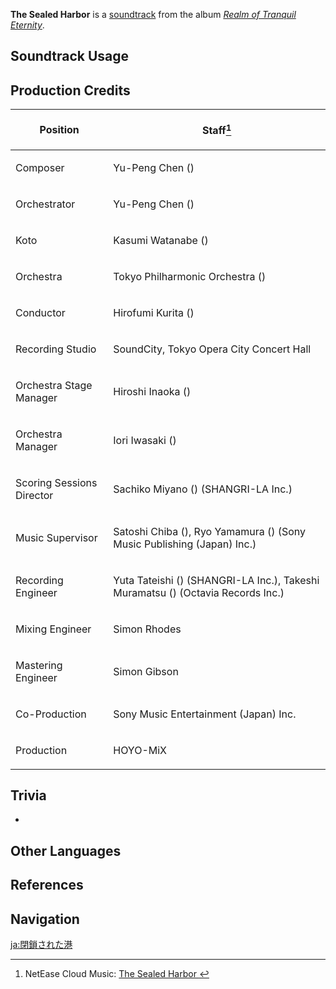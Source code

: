 {{Soundtrack Infobox
|image          = Realm of Tranquil Eternity.png
|album          = Realm of Tranquil Eternity
|disc           = 1
|number         = 20
|featured       =
|featured2      =
|featured3      =
|featured_disc  =
|featured_disc2 =
|featured_disc3 =
|youtube_id     = W1J-egGB9CY
|spotify_id     = 16YKZVKCNRMELuOFkEZyYu
|previous       = Sigh of an Old Friend
|next           = Island for Outlanders
}}
'''The Sealed Harbor''' is a [[soundtrack]] from the album ''[[Realm of Tranquil Eternity]]''.

==Soundtrack Usage==
{{Soundtrack Usage
|quest    = Setting Sail//cutscene
|location = Ritou//day
|domain   = 
}}

==Production Credits==
{| class="wikitable"
! Position
! Staff<ref>NetEase Cloud Music: [https://music.163.com/#/song?id=1879108674 The Sealed Harbor {{zh|闭锁之港}}]</ref>
|-
! Composer
| Yu-Peng Chen ({{zh|陈致逸}})
|-
! Orchestrator
| Yu-Peng Chen ({{zh|陈致逸}})
|-
! Koto
| Kasumi Watanabe ({{ja|渡邊 香澄}})
|-
! Orchestra
| Tokyo Philharmonic Orchestra ({{ja|東京フィルハーモニー交響楽団}})
|-
! Conductor
| Hirofumi Kurita ({{ja|栗田 博文}})
|-
! Recording Studio
| SoundCity, Tokyo Opera City Concert Hall
|-
! Orchestra Stage Manager
| Hiroshi Inaoka ({{ja|稲岡 宏司}})
|-
! Orchestra Manager
| Iori Iwasaki ({{ja|岩崎 井織}})
|-
! Scoring Sessions Director
| Sachiko Miyano ({{ja|宮野 幸子}}) (SHANGRI-LA Inc.)
|-
! Music Supervisor
| Satoshi Chiba ({{ja|千葉 智史}}), Ryo Yamamura ({{ja|山村 涼}}) (Sony Music Publishing (Japan) Inc.)
|-
! Recording Engineer
| Yuta Tateishi ({{ja|立石 佑太}}) (SHANGRI-LA Inc.), Takeshi Muramatsu ({{ja|村松 健}}) (Octavia Records Inc.)
|-
! Mixing Engineer
| Simon Rhodes
|-
! Mastering Engineer
| Simon Gibson
|-
! Co-Production
| Sony Music Entertainment (Japan) Inc.
|-
! Production
| HOYO-MiX
|}

==Trivia==
* {{Transclude|Separated Dream|ShogunTheme|section=1}}

==Other Languages==
{{Other Languages
|en      = The Sealed Harbor
|zhs     = 闭锁之港
|zhs_rm  = Bìsuǒ zhī Gǎng
|zht     = 閉鎖之港
|zht_rm  = Bìsuǒ zhī Gǎng
|zh_tl   = 
|ja      = 閉鎖された港
|ja_rm   = Heisa-sareta Minato
|ja_tl   = 
}}

==References==
{{Reflist}}

==Navigation==
{{Soundtrack Navbox|Realm of Tranquil Eternity}}

[[ja:閉鎖された港]]